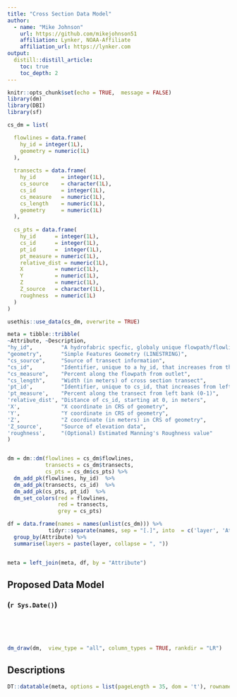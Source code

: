 ```yaml
---
title: "Cross Section Data Model"
author:
  - name: "Mike Johnson"
    url: https://github.com/mikejohnson51
    affiliation: Lynker, NOAA-Affiliate
    affiliation_url: https://lynker.com
output:
  distill::distill_article:
    toc: true
    toc_depth: 2
---
```


```r
knitr::opts_chunk$set(echo = TRUE,  message = FALSE)
library(dm)
library(DBI)
library(sf)
```

```r
cs_dm = list(

  flowlines = data.frame(
    hy_id = integer(1L),
    geometry = numeric(1L)
  ),
  
  transects = data.frame(
    hy_id        = integer(1L),
    cs_source    = character(1L),
    cs_id        = integer(1L),
    cs_measure   = numeric(1L),
    cs_length    = numeric(1L),
    geometry     = numeric(1L)
  ),
  
  cs_pts = data.frame(
    hy_id      = integer(1L),
    cs_id      = integer(1L),
    pt_id      =  integer(1L),
    pt_measure = numeric(1L), 
    relative_dist = numeric(1L),
    X          = numeric(1L),
    Y          = numeric(1L),
    Z          = numeric(1L), 
    Z_source   = character(1L),
    roughness  = numeric(1L)
  )
)

usethis::use_data(cs_dm, overwrite = TRUE)

meta = tibble::tribble(
~Attribute, ~Description,
"hy_id",         "A hydrofabric specfic, globaly unique flowpath/flowline identifier",
"geometry",      "Simple Features Geometry (LINESTRING)",
"cs_source",     "Source of transect information",
"cs_id",         "Identifier, unique to a hy_id, that increases from the inlet to the outlet",
"cs_measure",    "Percent along the flowpath from outlet",
"cs_length",     "Width (in meters) of cross section transect",
'pt_id',         "Identifier, unique to cs_id, that increases from left band to right bank",
'pt_measure',    "Percent along the transect from left bank (0-1)",
'relative_dist', "Distance of cs_id, starting at 0, in meters",
'X',             "X coordinate in CRS of geometry",
'Y',             "Y coordinate in CRS of geometry",
'Z',             "Z coordinate (in meters) in CRS of geometry",
'Z_source',      "Source of elevation data",
'roughness',     "(Optional) Estimated Manning's Roughness value"
)


dm = dm::dm(flowlines = cs_dm$flowlines,
            transects = cs_dm$transects,
            cs_pts = cs_dm$cs_pts) %>% 
  dm_add_pk(flowlines, hy_id)  %>% 
  dm_add_pk(transects, cs_id)  %>% 
  dm_add_pk(cs_pts, pt_id)  %>% 
  dm_set_colors(red = flowlines, 
                red = transects,
                grey = cs_pts)

df = data.frame(names = names(unlist(cs_dm))) %>% 
             tidyr::separate(names, sep = "[.]", into  = c('layer', 'Attribute')) %>% 
  group_by(Attribute) %>% 
  summarise(layers = paste(layer, collapse = ", "))


meta = left_join(meta, df, by = "Attribute")

```

## Proposed Data Model 
### (`r Sys.Date()`)

<br><br><br>

```r
dm_draw(dm,  view_type = "all", column_types = TRUE, rankdir = "LR")
```

## Descriptions 

```r
DT::datatable(meta, options = list(pageLength = 35, dom = 't'), rownames = FALSE)
```